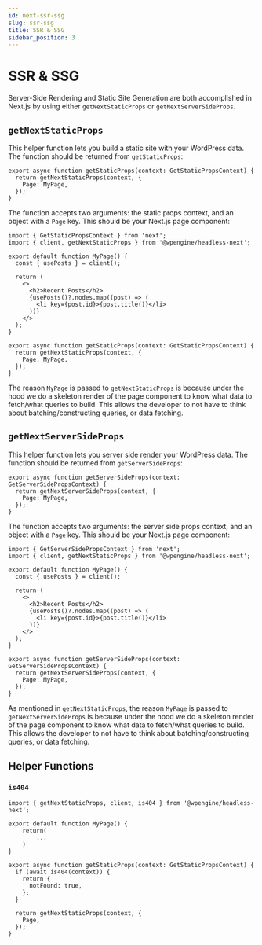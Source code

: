 ```yaml
---
id: next-ssr-ssg
slug: ssr-ssg
title: SSR & SSG
sidebar_position: 3
---
```


# SSR & SSG

Server-Side Rendering and Static Site Generation are both accomplished in Next.js by using either `getNextStaticProps` or `getNextServerSideProps`.

## `getNextStaticProps`

This helper function lets you build a static site with your WordPress data. The function should be returned from `getStaticProps`:

```tsx
export async function getStaticProps(context: GetStaticPropsContext) {
  return getNextStaticProps(context, {
    Page: MyPage,
  });
}
```

The function accepts two arguments: the static props context, and an object with a `Page` key. This should be your Next.js page component:

```tsx {2,4,19}
import { GetStaticPropsContext } from 'next';
import { client, getNextStaticProps } from '@wpengine/headless-next';

export default function MyPage() {
  const { usePosts } = client();

  return (
    <>
      <h2>Recent Posts</h2>
      {usePosts()?.nodes.map((post) => (
        <li key={post.id}>{post.title()}</li>
      ))}
    </>
  );
}

export async function getStaticProps(context: GetStaticPropsContext) {
  return getNextStaticProps(context, {
    Page: MyPage,
  });
}
```

The reason `MyPage` is passed to `getNextStaticProps` is because under the hood we do a skeleton render of the page component to know what data to fetch/what queries to build. This allows the developer to not have to think about batching/constructing queries, or data fetching.

## `getNextServerSideProps`

This helper function lets you server side render your WordPress data. The function should be returned from `getServerSideProps`:

```tsx
export async function getServerSideProps(context: GetServerSidePropsContext) {
  return getNextServerSideProps(context, {
    Page: MyPage,
  });
}
```

The function accepts two arguments: the server side props context, and an object with a `Page` key. This should be your Next.js page component:

```tsx {2,4,19}
import { GetServerSidePropsContext } from 'next';
import { client, getNextStaticProps } from '@wpengine/headless-next';

export default function MyPage() {
  const { usePosts } = client();

  return (
    <>
      <h2>Recent Posts</h2>
      {usePosts()?.nodes.map((post) => (
        <li key={post.id}>{post.title()}</li>
      ))}
    </>
  );
}

export async function getServerSideProps(context: GetServerSidePropsContext) {
  return getNextServerSideProps(context, {
    Page: MyPage,
  });
}
```

As mentioned in `getNextStaticProps`, the reason `MyPage` is passed to `getNextServerSideProps` is because under the hood we do a skeleton render of the page component to know what data to fetch/what queries to build. This allows the developer to not have to think about batching/constructing queries, or data fetching.

## Helper Functions

### `is404`

```tsx title="src/pages/posts/[postSlug].tsx"
import { getNextStaticProps, client, is404 } from '@wpengine/headless-next';

export default function MyPage() {
    return(
        ...
    )
}

export async function getStaticProps(context: GetStaticPropsContext) {
  if (await is404(context)) {
    return {
      notFound: true,
    };
  }

  return getNextStaticProps(context, {
    Page,
  });
}
```